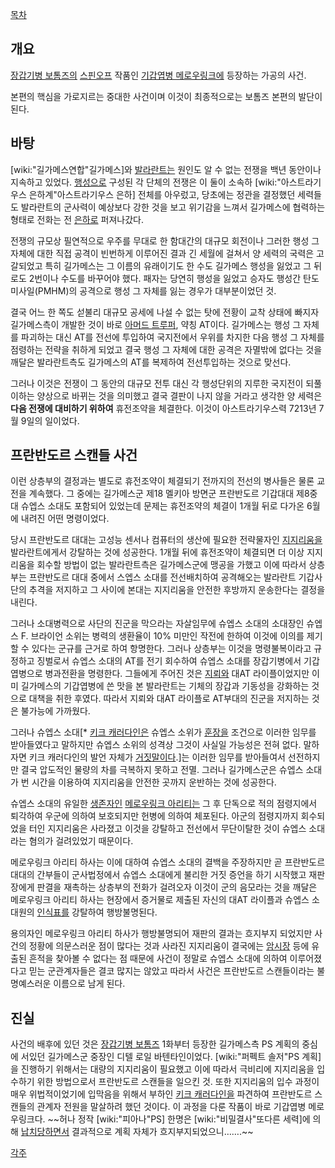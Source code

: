[[목차]]
== 개요 ==
[[장갑기병 보톰즈]]의 [[스핀오프]] 작품인 [[기갑엽병 메로우링크]]에 등장하는 가공의 사건.

본편의 핵심을 가로지르는 중대한 사건이며 이것이 최종적으로는 보톰즈 본편의 발단이 된다.
== 바탕 ==
[wiki:"길가메스연합"길가메스]와 [[발라란트]]는 원인도 알 수 없는 전쟁을 백년 동안이나 지속하고 있었다. [[행성]]으로 구성된 각 단체의 전쟁은 이 둘이 소속하 [wiki:"아스트라기우스 은하계"아스트라기우스 은하] 전체를 아우렀고, 당초에는 정관을 결정했던 세력들도 발라란트의 군사력이 예상보다 강한 것을 보고 위기감을 느껴서 길가메스에 협력하는 형태로 전화는 전 [[은하]]로 퍼져나갔다.

전쟁의 규모상 필연적으로 우주를 무대로 한 함대간의 대규모 회전이나 그러한 행성 그 자체에 대한 직접 공격이 빈번하게 이루어진 결과 긴 세월에 걸쳐서 양 세력의 국력은 고갈되었고 특히 길가메스는 그 이름의 유래이기도 한 수도 길가메스 행성을 잃었고 그 뒤로도 2번이나 수도를 바꾸어야 했다. 패자는 당연히 행성을 잃었고 승자도 행성간 탄도 미사일(PMHM)의 공격으로 행성 그 자체를 잃는 경우가 대부분이었던 것.

결국 어느 한 쪽도 섣불리 대규모 공세에 나설 수 없는 탓에 전황이 교착 상태에 빠지자 길가메스측이 개발한 것이 바로 [[아머드 트루퍼]], 약칭 AT이다. 길가메스는 행성 그 자체를 파괴하는 대신 AT를 전선에 투입하여 국지전에서 우위를 차지한 다음 행성 그 자체를 점령하는 전략을 취하게 되었고 결국 행성 그 자체에 대한 공격은 자멸밖에 없다는 것을 깨달은 발라란트측도 길가메스의 AT를 복제하여 전선투입하는 것으로 맞선다.

그러나 이것은 전쟁이 그 동안의 대규모 전투 대신 각 행성단위의 지루한 국지전이 되풀이하는 양상으로 바뀌는 것을 의미했고 결국 결판이 나지 않을 거라고 생각한 양 세력은 '''다음 전쟁에 대비하기 위하여''' 휴전조약을 체결한다. 이것이 아스트라기우스력 7213년 7월 9일의 일이었다.
== 프란반도르 스캔들 사건 ==
이런 상층부의 결정과는 별도로 휴전조약이 체결되기 전까지의 전선의 병사들은 물론 교전을 계속했다. 그 중에는 길가메스군 제18 멜키아 방면군 프란반도르 기갑대대 제8중대 슈엡스 소대도 포함되어 있었는데 문제는 휴전조약의 체결이 1개월 뒤로 다가온 6월에 내려진 어떤 명령이었다.

당시 프란반도르 대대는 고성능 센서나 컴퓨터의 생산에 필요한 전략물자인 [[지지리움]]을 발라란트에게서 강탈하는 것에 성공한다. 1개월 뒤에 휴전조약이 체결되면 더 이상 지지리움을 회수할 방법이 없는 발라란트측은 길가메스군에 맹공을 가했고 이에 따라서 상층부는 프란반도르 대대 중에서 스엡스 소대를 전선배치하여 공격해오는 발라란트 기갑사단의 추격을 저지하고 그 사이에 본대는 지지리움을 안전한 후방까지 운송한다는 결정을 내린다.

그러나 소대병력으로 사단의 진군을 막으라는 자살임무에 슈엡스 소대의 소대장인 슈엡스 F. 브라이언 소위는 병력의 생환율이 10% 미만인 작전에 한하여 이것에 이의를 제기할 수 있다는 군규를 근거로 하여 항명한다. 그러나 상층부는 이것을 명령불복이라고 규정하고 징벌로서 슈엡스 소대의 AT를 전기 회수하여 슈엡스 소대를 장갑기병에서 기갑엽병으로 병과전환을 명령한다. 그들에게 주어진 것은 [[지뢰]]와 대AT 라이플이었지만 이미 길가메스의 기갑엽병에 쓴 맛을 본 발라란트는 기체의 장갑과 기동성을 강화하는 것으로 대책을 취한 후였다. 따라서 지뢰와 대AT 라이플로 AT부대의 진군을 저지하는 것은 불가능에 가까웠다.

그러나 슈엡스 소대[* [[키크 캐러다인]]은 슈엡스 소위가 [[훈장]]을 조건으로 이러한 임무를 받아들였다고 말하지만 슈엡스 소위의 성격상 그것이 사실일 가능성은 전혀 없다. 말하자면 키크 캐러다인의 발언 자체가 [[거짓말]]이다.]는 이러한 임무를 받아들여서 선전하지만 결국 압도적인 물량의 차를 극복하지 못하고 전멸. 그러나 길가메스군은 슈엡스 소대가 번 시간을 이용하여 지지리움을 안전한 곳까지 운반하는 것에 성공한다.

슈엡스 소대의 유일한 [[생존자]]인 [[메로우링크 아리티]]는 그 후 단독으로 적의 점령지에서 퇴각하여 우군에 의하여 보호되지만 헌병에 의하여 체포된다. 아군의 점령지까지 회수되었을 터인 지지리움은 사라졌고 이것을 강탈하고 전선에서 무단이탈한 것이 슈엡스 소대라는 혐의가 걸려있었기 때문이다.

메로우링크 아리티 하사는 이에 대하여 슈엡스 소대의 결백을 주장하지만 곧 프란반도르 대대의 간부들이 군사법정에서 슈엡스 소대에게 불리한 거짓 증언을 하기 시작했고 재판장에게 판결을 재촉하는 상층부의 전화가 걸려오자 이것이 군의 음모라는 것을 깨달은 메로우링크 아리티 하사는 현장에서 증거물로 제출된 자신의 대AT 라이플과 슈엡스 소대원의 [[인식표]]를 강탈하여 행방불명된다.

용의자인 메로우링크 아리티 하사가 행방불명되어 재판의 결과는 흐지부지 되었지만 사건의 정황에 의문스러운 점이 많다는 것과 사라진 지지리움이 결국에는 [[암시장]] 등에 유출된 흔적을 찾아볼 수 없다는 점 때문에 사건이 정말로 슈엡스 소대에 의하여 이루어졌다고 믿는 군관계자들은 결코 많지는 않았고 따라서 사건은 프란반도르 스캔들이라는 불명예스러운 이름으로 남게 된다.

== 진실 ==
사건의 배후에 있던 것은 [[장갑기병 보톰즈]] 1화부터 등장한 길가메스측 PS 계획의 중심에 서있던 길가메스군 중장인 디텔 로일 바텐타인이었다. [wiki:"퍼펙트 솔저"PS 계획]을 진행하기 위해서는 대량의 지지리움이 필요했고 이에 따라서 극비리에 지지리움을 입수하기 위한 방법으로서 프란반도르 스캔들을 일으킨 것. 또한 지지리움의 입수 과정이 매우 위법적이었기에 입막음을 위해서 부하인 [[키크 캐러다인]]을 파견하여 프란반도르 스캔들의 관계자 전원을 말살하려 했던 것이다. 이 과정을 다룬 작품이 바로 기갑엽병 메로우링크다. ~~허나 정작 [wiki:"피아나"PS] 한명은 [wiki:"비밀결사"또다른 세력]에 의해 [[납치]]당하면서 결과적으로 계획 자체가 흐지부지되었으니…….~~

[[각주]]
